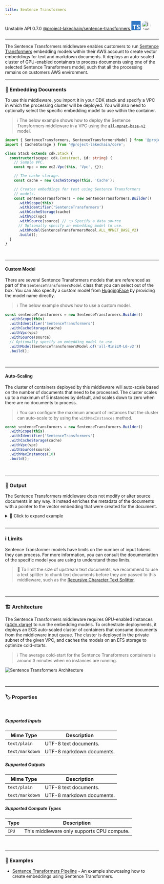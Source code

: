 ```yaml
---
title: Sentence Transformers
---
```



<span title="Label: Pro" data-view-component="true" class="Label Label--api text-uppercase">
  Unstable API
</span>
<span title="Label: Pro" data-view-component="true" class="Label Label--version text-uppercase">
  0.7.0
</span>
<span title="Label: Pro" data-view-component="true" class="Label Label--package">
  <a target="_blank" href="https://www.npmjs.com/package/@project-lakechain/sentence-transformers">
    @project-lakechain/sentence-transformers
  </a>
</span>
<span class="language-icon">
  <svg role="img" viewBox="0 0 24 24" width="30" xmlns="http://www.w3.org/2000/svg" style="fill: #3178C6;"><title>TypeScript</title><path d="M1.125 0C.502 0 0 .502 0 1.125v21.75C0 23.498.502 24 1.125 24h21.75c.623 0 1.125-.502 1.125-1.125V1.125C24 .502 23.498 0 22.875 0zm17.363 9.75c.612 0 1.154.037 1.627.111a6.38 6.38 0 0 1 1.306.34v2.458a3.95 3.95 0 0 0-.643-.361 5.093 5.093 0 0 0-.717-.26 5.453 5.453 0 0 0-1.426-.2c-.3 0-.573.028-.819.086a2.1 2.1 0 0 0-.623.242c-.17.104-.3.229-.393.374a.888.888 0 0 0-.14.49c0 .196.053.373.156.529.104.156.252.304.443.444s.423.276.696.41c.273.135.582.274.926.416.47.197.892.407 1.266.628.374.222.695.473.963.753.268.279.472.598.614.957.142.359.214.776.214 1.253 0 .657-.125 1.21-.373 1.656a3.033 3.033 0 0 1-1.012 1.085 4.38 4.38 0 0 1-1.487.596c-.566.12-1.163.18-1.79.18a9.916 9.916 0 0 1-1.84-.164 5.544 5.544 0 0 1-1.512-.493v-2.63a5.033 5.033 0 0 0 3.237 1.2c.333 0 .624-.03.872-.09.249-.06.456-.144.623-.25.166-.108.29-.234.373-.38a1.023 1.023 0 0 0-.074-1.089 2.12 2.12 0 0 0-.537-.5 5.597 5.597 0 0 0-.807-.444 27.72 27.72 0 0 0-1.007-.436c-.918-.383-1.602-.852-2.053-1.405-.45-.553-.676-1.222-.676-2.005 0-.614.123-1.141.369-1.582.246-.441.58-.804 1.004-1.089a4.494 4.494 0 0 1 1.47-.629 7.536 7.536 0 0 1 1.77-.201zm-15.113.188h9.563v2.166H9.506v9.646H6.789v-9.646H3.375z"/></svg>
</span>
<span class="language-icon" style="margin-right: 10px">
  <a target="_blank" href="https://sbert.net/">
    <Image width="30" src={icon} alt="Icon" style="border-radius: 50%" />
  </a>
</span>
<div style="margin-top: 26px"></div>

---

The Sentence Transformers middleware enables customers to run [Sentence Transformers](https://huggingface.co/sentence-transformers) embedding models within their AWS account to create vector embeddings for text and markdown documents. It deploys an auto-scaled cluster of GPU-enabled containers to process documents using one of the selected Sentence Transformers model, such that all the processing remains on customers AWS environment.

---

### 🤗 Embedding Documents

To use this middleware, you import it in your CDK stack and specify a VPC in which the processing cluster will be deployed. You will also need to optionally select the specific embedding model to use within the container.

> ℹ️ The below example shows how to deploy the Sentence Transformers middleware in a VPC using the [`all-mpnet-base-v2`](https://huggingface.co/sentence-transformers/all-mpnet-base-v2) model.

```typescript
import { SentenceTransformers, SentenceTransformersModel } from '@project-lakechain/sentence-transformers';
import { CacheStorage } from '@project-lakechain/core';

class Stack extends cdk.Stack {
  constructor(scope: cdk.Construct, id: string) {
    // Sample VPC.
    const vpc = new ec2.Vpc(this, 'Vpc', {});

    // The cache storage.
    const cache = new CacheStorage(this, 'Cache');

    // Creates embeddings for text using Sentence Transformers
    // models.
    const sentenceTransformers = new SentenceTransformers.Builder()
      .withScope(this)
      .withIdentifier('SentenceTransformers')
      .withCacheStorage(cache)
      .withVpc(vpc)
      .withSource(source) // 👈 Specify a data source
      // Optionally specify an embedding model to use.
      .withModel(SentenceTransformersModel.ALL_MPNET_BASE_V2)
      .build();
  }
}
```

<br />

---

#### Custom Model

There are several Sentence Transformers models that are referenced as part of the `SentenceTransformersModel` class that you can select out of the box. You can also specify a custom model from [HuggingFace](https://huggingface.co/sentence-transformers) by providing the model name directly.

> ℹ️ The below example shows how to use a custom model.

```typescript
const sentenceTransformers = new SentenceTransformers.Builder()
  .withScope(this)
  .withIdentifier('SentenceTransformers')
  .withCacheStorage(cache)
  .withVpc(vpc)
  .withSource(source)
  // Optionally specify an embedding model to use.
  .withModel(SentenceTransformersModel.of('all-MiniLM-L6-v2'))
  .build();
```

<br />

---

#### Auto-Scaling

The cluster of containers deployed by this middleware will auto-scale based on the number of documents that need to be processed. The cluster scales up to a maximum of 5 instances by default, and scales down to zero when there are no documents to process.

> ℹ️ You can configure the maximum amount of instances that the cluster can auto-scale to by using the `withMaxInstances` method.

```typescript
const sentenceTransformers = new SentenceTransformers.Builder()
  .withScope(this)
  .withIdentifier('SentenceTransformers')
  .withCacheStorage(cache)
  .withVpc(vpc)
  .withSource(source)
  .withMaxInstances(10)
  .build();
```

<br />

---

### 📄 Output

The Sentence Transformers middleware does not modify or alter source documents in any way. It instead enriches the metadata of the documents with a pointer to the vector embedding that were created for the document.

<details>
  <summary>💁 Click to expand example</summary>

  ```json
  {
    "specversion": "1.0",
    "id": "1780d5de-fd6f-4530-98d7-82ebee85ea39",
    "type": "document-created",
    "time": "2023-10-22T13:19:10.657Z",
    "data": {
        "chainId": "6ebf76e4-f70c-440c-98f9-3e3e7eb34c79",
        "source": {
            "url": "s3://bucket/document.txt",
            "type": "text/plain",
            "size": 245328,
            "etag": "1243cbd6cf145453c8b5519a2ada4779"
        },
        "document": {
            "url": "s3://bucket/document.txt",
            "type": "text/plain",
            "size": 245328,
            "etag": "1243cbd6cf145453c8b5519a2ada4779"
        },
        "metadata": {
          "properties": {
            "kind": "text",
            "attrs": {
              "embeddings": {
                "vectors": "s3://cache-storage/sentence-transformers/45a42b35c3225085.json",
                "model": "all-mpnet-base-v2",
                "dimensions": 768
            }
          }
        }
      }
    }
  }
  ```

</details>

<br />

---

### ℹ️ Limits

Sentence Transformer models have limits on the number of input tokens they can process. For more information, you can consult the documentation of the specific model you are using to understand these limits.

> 💁 To limit the size of upstream text documents, we recommend to use a text splitter to chunk text documents before they are passed to this middleware, such as the [Recursive Character Text Splitter](/project-lakechain/text-splitters/recursive-character-text-splitter).

<br />

---

### 🏗️ Architecture

The Sentence Transformers middleware requires GPU-enabled instances ([g4dn.xlarge](https://aws.amazon.com/ec2/instance-types/g4)) to run the embedding models. To orchestrate deployments, it deploys an ECS auto-scaled cluster of containers that consume documents from the middleware input queue. The cluster is deployed in the private subnet of the given VPC, and caches the models on an EFS storage to optimize cold-starts.

> ℹ️ The average cold-start for the Sentence Transformers containers is around 3 minutes when no instances are running.

![Sentence Transformers Architecture](../../../assets/sentence-transformers-architecture.png)

<br />

---

### 🏷️ Properties

<br />

##### Supported Inputs

|  Mime Type  | Description |
| ----------- | ----------- |
| `text/plain` | UTF-8 text documents. |
| `text/markdown` | UTF-8 markdown documents. |

##### Supported Outputs

|  Mime Type  | Description |
| ----------- | ----------- |
| `text/plain` | UTF-8 text documents. |
| `text/markdown` | UTF-8 markdown documents. |

##### Supported Compute Types

| Type  | Description |
| ----- | ----------- |
| `CPU` | This middleware only supports CPU compute. |

<br />

---

### 📖 Examples

- [Sentence Transformers Pipeline](https://github.com/awslabs/project-lakechain/tree/main/examples/simple-pipelines/embedding-pipelines/sentence-transformers-pipeline) - An example showcasing how to create embeddings using Sentence Transformers.
